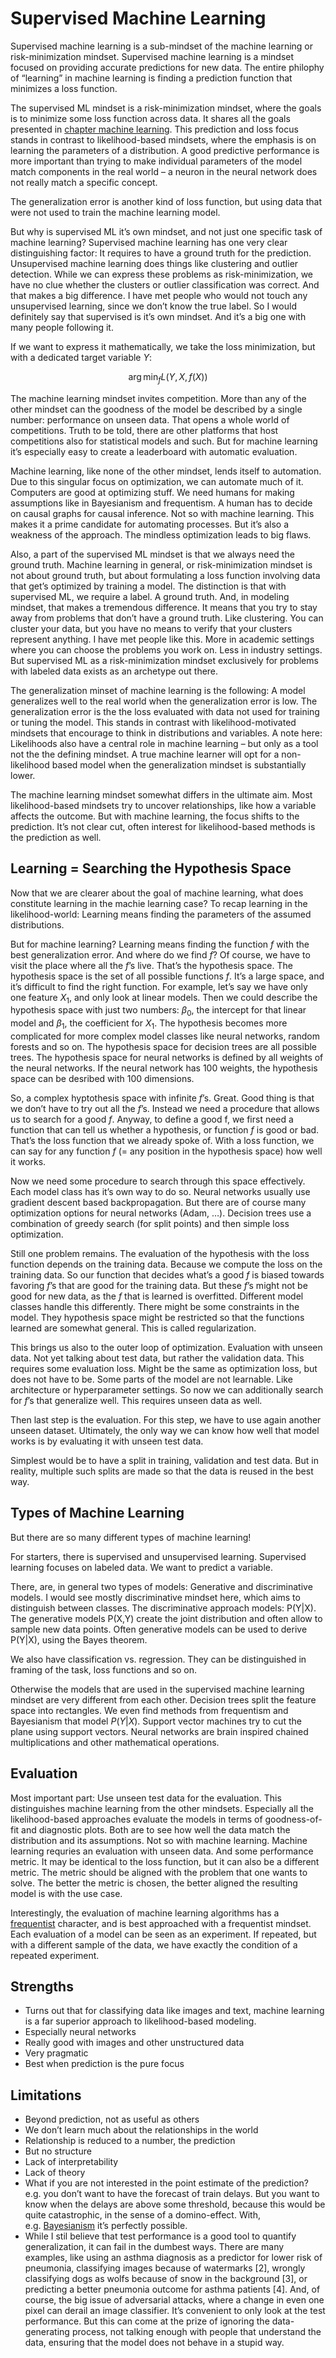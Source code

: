 # Supervised Machine Learning

Supervised machine learning is a sub-mindset of the machine learning or risk-minimization mindset.
Supervised machine learning is a mindset focused on providing accurate predictions for new data.
The entire philophy of "learning" in machine learning is finding a prediction function that minimizes a loss function.

<!-- what is supervised mindset -->
The supervised ML mindset is a risk-minimization mindset, where the goals is to minimize some loss function across data.
It shares all the goals presented in [chapter machine learning](#machine-learning).
This prediction and loss focus stands in contrast to likelihood-based mindsets, where the emphasis is on learning the parameters of a distribution.
A good predictive performance is more important than trying to make individual parameters of the model match components in the real world -- a neuron in the neural network does not really match a specific concept.

The generalization error is another kind of loss function, but using data that were not used to train the machine learning model. 

<!-- why own mindset -->
But why is supervised ML it's own mindset, and not just one specific task of machine learning?
Supervised machine learning has one very clear distinguishing factor: It requires to have a ground truth for the prediction.
Unsupervised machine learning does things like clustering and outlier detection.
While we can express these problems as risk-minimization, we have no clue whether the clusters or outlier classification was correct.
And that makes a big difference.
I have met people who would not touch any unsupervised learning, since we don't know the true label.
So I would definitely say that supervised is it's own mindset.
And it's a big one with many people following it.

<!-- formula -->
If we want to express it mathematically, we take the loss minimization, but with a dedicated target variable $Y$:

$$\arg \min_{f} L(Y, X, f(X))$$

<!-- kaggle and competition -->
The machine learning mindset invites competition.
More than any of the other mindset can the goodness of the model be described by a single number: performance on unseen data.
That opens a whole world of competitions.
Truth to be told, there are other platforms that host competitions also for statistical models and such.
But for machine learning it's especially easy to create a leaderboard with automatic evaluation.

<!-- ml and automation -->
Machine learning, like none of the other mindset, lends itself to automation.
Due to this singular focus on optimization, we can automate much of it.
Computers are good at optimizing stuff.
We need humans for making assumptions like in Bayesianism and frequentism.
A human has to decide on causal graphs for causal inference.
Not so with machine learning.
This makes it a prime candidate for automating processes.
But it's also a weakness of the approach.
The mindless optimization leads to big flaws.


<!-- supervised vs. risk-minimization -->
Also, a part of the supervised ML mindset is that we always need the ground truth.
Machine learning in general, or risk-minimization mindset is not about ground truth, but about formulating a loss function involving data that get's optimized by training a model.
The distinction is that with supervised ML, we require a label.
A ground truth.
And, in modeling mindset, that makes a tremendous difference.
It means that you try to stay away from problems that don't have a ground truth.
Like clustering.
You can cluster your data, but you have no means to verify that your clusters represent anything.
I have met people like this.
More in academic settings where you can choose the problems you work on.
Less in industry settings.
But supervised ML as a  risk-minimization mindset exclusively for problems with labeled data exists as an archetype out there.


<!-- generalization mindset -->
The generalization minset of machine learning is the following:
A model generalizes well to the real world when the generalization error is low.
The generalization error is the the loss evaluated with data not used for training or tuning the model.
This stands in contrast with likelihood-motivated mindsets that encourage to think in distributions and variables.
A note here: Likelihoods also have a central role in machine learning -- but only as a tool not the the defining mindset.
A true machine learner will opt for a non-likelihood based model when the generalization mindset is substantially lower.

<!-- generalization mindset part II -->
The machine learning mindset somewhat differs in the ultimate aim.
Most likelihood-based mindsets try to uncover relationships, like how a variable affects the outcome.
But with machine learning, the focus shifts to the prediction.
It's not clear cut, often interest for likelihood-based methods is the prediction as well.

## Learning = Searching the Hypothesis Space

Now that we are clearer about the goal of machine learning, what does constitute learning in the machie learning case?
To recap learning in the likelihood-world:
Learning means finding the parameters of the assumed distributions.

But for machine learning?
Learning means finding the function $f$ with the best generalization error.
And where do we find $f$?
Of course, we have to visit the place where all the $f$'s live.
That's the hypothesis space.
The hypothesis space is the set of all possible functions $f$.
It's a large space, and it's difficult to find the right function.
For example, let's say we have only one feature $X_1$, and only look at linear models.
Then we could describe the hypothesis space with just two numbers: $\beta_0$, the intercept for that linear model and $\beta_1$, the coefficient for $X_1$. 
The hypothesis becomes more complicated for more complex model classes like neural networks, random forests and so on.
The hypothesis space for decision trees are all possible trees.
The hypothesis space for neural networks is defined by all weights of the neural networks.
If the neural network has 100 weights, the hypothesis space can be desribed with 100 dimensions.

So, a complex hyptothesis space with infinite $f$'s.
Great.
Good thing is that we don't have to try out all the $f$'s.
Instead we need a procedure that allows us to search for a good $f$.
Anyway, to define a good f, we first need a function that can tell us whether a hypothesis, or function $f$ is good or bad.
That's the loss function that we already spoke of.
With a loss function, we can say for any function $f$ (= any position in the hypothesis space) how well it works.

Now we need some procedure to search through this space effectively.
Each model class has it's own way to do so.
Neural networks usually use gradient descent based backpropagation.
But there are of course many optimization options for neural networks (Adam, ...).
Decision trees use a combination of greedy search (for split points) and then simple loss optimization.

Still one problem remains.
The evaluation of the hypothesis with the loss function depends on the training data.
Because we compute the loss on the training data.
So our function that decides what's a good $f$ is biased towards favoring $f$'s that are good for the training data.
But these $f$'s might not be good for new data, as the $f$ that is learned is overfitted.
Different model classes handle this differently.
There might be some constraints in the model.
They hypothesis space might be restricted so that the functions learned are somewhat general.
This is called regularization.

<!-- Validation -->
This brings us also to the outer loop of optimization.
Evaluation with unseen data.
Not yet talking about test data, but rather the validation data.
This requires some evaluation loss.
Might be the same as optimization loss, but does not have to be.
Some parts of the model are not learnable.
Like architecture or hyperparameter settings.
So now we can additionally search for $f$'s that generalize well. 
This requires unseen data as well.

<!-- evaluation -->
Then last step is the evaluation.
For this step, we have to use again another unseen dataset. 
Ultimately, the only way we can know how well that model works is by evaluating it with unseen test data.

<!-- many ways for splits -->
Simplest would be to have a split in training, validation and test data.
But in reality, multiple such splits are made so that the data is reused in the best way.


## Types of Machine Learning

But there are so many different types of machine learning!

For starters, there is supervised and unsupervised learning.
Supervised learning focuses on labeled data.
We want to predict a variable.

There, are, in general two types of models: Generative and discriminative models.
I would see mostly discriminative mindset here, which aims to distinguish between classes.
The discriminative approach models: P(Y|X).
The generative models P(X,Y) create the joint distribution and often allow to sample new data points.
Often generative models can be used to derive P(Y|X), using the Bayes theorem.

We also have classification vs. regression.
They can be distinguished in framing of the task, loss functions and so on.

<!-- TODO: Visualization of different $f$'s? SVM, tree, neural network -->

Otherwise the models that are used in the supervised machine learning mindset are very different from each other.
Decision trees split the feature space into rectangles.
We even find methods from frequentism and Bayesianism that model $P(Y|X)$.
Support vector machines try to cut the plane using support vectors.
Neural networks are brain inspired chained multiplications and other mathematical operations.


## Evaluation

Most important part: Use unseen test data for the evaluation.
This distinguishes machine learning from the other mindsets.
Especially all the likelihood-based approaches evaluate the models in terms of goodness-of-fit and diagnostic plots.
Both are to see how well the data match the distribution and its assumptions.
Not so with machine learning.
Machine learning requries an evaluation with unseen data.
And some performance metric.
It may be identical to the loss function, but it can also be a different metric.
The metric should be aligned with the problem that one wants to solve.
The better the metric is chosen, the better aligned the resulting model is with the use case.

Interestingly, the evaluation of machine learning algorithms has a [frequentist](#frequentism) character, and is best approached with a frequentist mindset.
Each evaluation of a model can be seen as an experiment.
If repeated, but with a different sample of the data, we have exactly the condition of a repeated experiment.

## Strengths

* Turns out that for classifying data like images and text, machine learning is a far superior approach to likelihood-based modeling.
* Especially neural networks
* Really good with images and other unstructured data
* Very pragmatic
* Best when prediction is the pure focus

## Limitations


* Beyond prediction, not as useful as others
* We don't learn much about the relationships in the world
* Relationship is reduced to a number, the prediction
* But no structure
* Lack of interpretability
* Lack of theory
* What if you are not interested in the point estimate of the prediction? e.g. you don't want to have the forecast of train delays. But you want to know when the delays are above some threshold, because this would be quite catastrophic, in the sense of a domino-effect. With, e.g. [Bayesianism](#bayesian) it's perfectly possible.
* While I stil believe that test performance is a good tool to quantify generalization, it can fail in the dumbest ways. There are many examples, like using an asthma diagnosis as a predictor for lower risk of pneumonia, classifying images because of watermarks [2], wrongly classifying dogs as wolfs because of snow in the background [3], or predicting a better pneumonia outcome for asthma patients [4]. And, of course, the big issue of adversarial attacks, where a change in even one pixel can derail an image classifier. It's convenient to only look at the test performance. But this can come at the prize of ignoring the data-generating process, not talking enough with people that understand the data, ensuring that the model does not behave in a stupid way.



